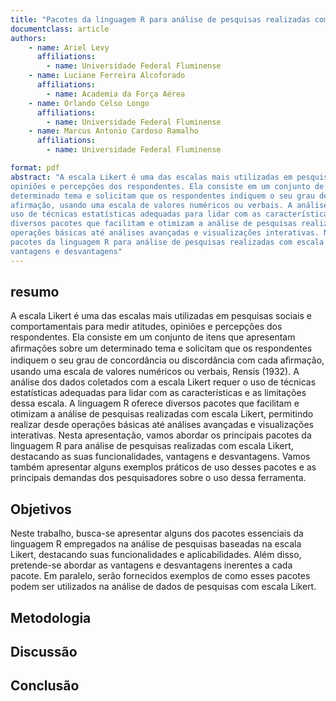 ```yaml
---
title: "Pacotes da linguagem R para análise de pesquisas realizadas com escala Likert"
documentclass: article
authors: 
    - name: Ariel Levy
      affiliations: 
        - name: Universidade Federal Fluminense
    - name: Luciane Ferreira Alcoforado
      affiliations: 
        - name: Academia da Força Aérea
    - name: Orlando Celso Longo
      affiliations: 
        - name: Universidade Federal Fluminense
    - name: Marcus Antonio Cardoso Ramalho
      affiliations: 
        - name: Universidade Federal Fluminense

format: pdf
abstract: "A escala Likert é uma das escalas mais utilizadas em pesquisas sociais e comportamentais para medir atitudes,
opiniões e percepções dos respondentes. Ela consiste em um conjunto de itens que apresentam afirmações sobre um
determinado tema e solicitam que os respondentes indiquem o seu grau de concordância ou discordância com cada
afirmação, usando uma escala de valores numéricos ou verbais. A análise dos dados coletados com a escala Likert requer o
uso de técnicas estatísticas adequadas para lidar com as características e as limitações dessa escala. A linguagem R oferece
diversos pacotes que facilitam e otimizam a análise de pesquisas realizadas com escala Likert, permitindo realizar desde
operações básicas até análises avançadas e visualizações interativas. Nesta apresentação, vamos abordar os principais
pacotes da linguagem R para análise de pesquisas realizadas com escala Likert, destacando as suas funcionalidades,
vantagens e desvantagens"
---
```


<!---
 Olá! Sugiro aceitar o trabalho somente se realizarem mudanças maiores. Essas mudanças estão relacionadas principalmente a redefinir o objetivo do trabalho, ou seja, é necessário pensar em como o uso do R permite a análise de pesquisas realizadas com escala Likert. Em outras palavras, como o uso do R pode impulsionar a linha de análise de pesquisas com escala Likert. É necessário também fazer uma proposta metodológica, por exemplo, sugerir quais pacotes são mais apropriados para começar com pesquisas baseadas em escala Likert, quais pacotes são para análise intermediária e quais para análise avançada, isto é, fazer uma classificação dos pacotes em relação aos seus potenciais. Finalmente, a partir da metodologia proposta na sugestão anterior, é necessário expor os desafios que ainda não foram abordados nos pacotes descritos, o que poderia ser uma fonte de desenvolvimento de novos pacotes de R. Muito obrigada! 
--->

## resumo

A escala Likert é uma das escalas mais utilizadas em pesquisas sociais e comportamentais para medir atitudes, opiniões e percepções dos respondentes. Ela consiste em um conjunto de itens que apresentam aﬁrmações sobre um determinado tema e solicitam que os respondentes indiquem o seu grau de concordância ou discordância com cada aﬁrmação, usando uma escala de valores numéricos ou verbais, Rensis (1932). A análise dos dados coletados com a escala Likert requer o uso de técnicas estatísticas adequadas para lidar com as características e as limitações dessa escala. A linguagem R oferece diversos pacotes que facilitam e otimizam a análise de pesquisas realizadas com escala Likert, permitindo realizar desde operações básicas até análises avançadas e visualizações interativas. Nesta apresentação, vamos abordar os principais pacotes da linguagem R para análise de pesquisas realizadas com escala Likert, destacando as suas funcionalidades, vantagens e desvantagens. Vamos também apresentar alguns exemplos práticos de uso desses pacotes e as principais demandas dos pesquisadores sobre o uso dessa ferramenta.

## Objetivos

Neste trabalho, busca-se apresentar alguns dos pacotes essenciais da linguagem R empregados na análise de pesquisas baseadas na escala Likert, destacando suas funcionalidades e aplicabilidades. Além disso, pretende-se abordar as vantagens e desvantagens inerentes a cada pacote. Em paralelo, serão fornecidos exemplos de como esses pacotes podem ser  utilizados na análise de dados de pesquisas com escala Likert. 

## Metodologia

## Discussão

## Conclusão

